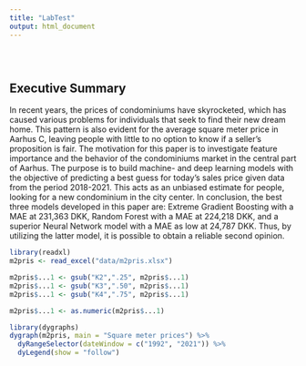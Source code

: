 ```yaml
---
title: "LabTest"
output: html_document
---
```


<style type="text/css">
.title {
  display: none;
}

#getting-started img {
  margin-right: 10px;
}

</style>

<div class="row" style="padding-top: 30px;">


# Executive Summary 

In recent years, the prices of condominiums have skyrocketed, which has caused various problems for individuals that seek to find their new dream home. This pattern is also evident for the average square meter price in Aarhus C, leaving people with little to no option to know if a seller's proposition is fair. The motivation for this paper is to investigate feature importance and the behavior of the condominiums market in the central part of Aarhus. The purpose is to build machine- and deep learning models with the objective of predicting a best guess for today's sales price given data from the period 2018-2021. This acts as an unbiased estimate for people, looking for a new condominium in the city center. In conclusion, the best three models developed in this paper are: Extreme Gradient Boosting with a MAE at 231,363 DKK, Random Forest with a MAE at 224,218 DKK, and a superior Neural Network model with a MAE as low at 24,787 DKK. Thus, by utilizing the latter model, it is possible to obtain a reliable second opinion.


```r
library(readxl)
m2pris <- read_excel("data/m2pris.xlsx")

m2pris$...1 <- gsub("K2",".25", m2pris$...1)
m2pris$...1 <- gsub("K3",".50", m2pris$...1)
m2pris$...1 <- gsub("K4",".75", m2pris$...1)

m2pris$...1 <- as.numeric(m2pris$...1)

library(dygraphs)
dygraph(m2pris, main = "Square meter prices") %>% 
  dyRangeSelector(dateWindow = c("1992", "2021")) %>% 
  dyLegend(show = "follow")
```




</div>
<div class="col-sm-6">



